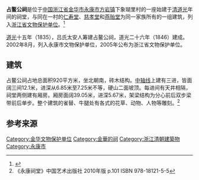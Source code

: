 {{文物保护单位
| 级别 = 省级
| 省区市 = 浙江省
| 名称 = 占鳌公祠（含[[仁寿堂|仁寿堂]]、[[慈孝堂|慈孝堂]]和[[燕贻堂|燕贻堂]]）
| 图片 =  [[File:The_Memorial_Temple_for_Li_Kaisi_in_Xianghuli_Village_03_2020-07.jpg|260px]]<br><small>大门南面，2020年7月</small>
| 编号 = 5-98
| 分类 = 古建筑
| 时代 = [[清朝|清]]
| 所在 = [[金华市|金华市]][[永康市|永康市]]
| 登录 = 2005年3月
}}

'''占鳌公祠'''是位于[[中国|中国]][[浙江省|浙江省]][[金华市|金华市]][[永康市|永康市]][[方岩镇|方岩镇]]下象瑚里村的一座始建于[[清|清]][[道光|道光]]年间的祠堂，与同在一村的[[仁寿堂|仁寿堂]]、[[慈孝堂|慈孝堂]]和[[燕贻堂|燕贻堂]]为同一家族所有的一组建筑，列入[[浙江省文物保护单位|浙江省文物保护单位]]。<ref>{{Cite web |url=http://www.zjww.gov.cn/unit/2006-03-01/55448400.shtml |title=浙江省文物局浙江文物网 占鳌公祠（含仁寿堂、慈孝堂和燕贻堂） |access-date=2010-08-27 |archive-url=https://web.archive.org/web/20160304193408/http://www.zjww.gov.cn/unit/2006-03-01/55448400.shtml |archive-date=2016-03-04 |dead-url=yes }}</ref> 

[[道光|道光]]十五年（1835），吕氏太安人筹建占鳌公祠，道光二十六年（1846）建成。2002年8月，列入永康市文物保护单位，2005年公布为浙江省文物保护单位。

== 建筑 ==
占鳌公祠占地总面积920平方米，坐北朝南，砖木结构。[[中轴线|中轴线]]上建有三进，皆面阔三间12.1米，进深从6.85米至7.25米不等，硬山二面坡顶。每进间有天井相隔，祠堂两侧建有厢房。厢房面阔39.05米，进深5.67米，架梁结构为分心前后双步梁带前后单步。整个建筑的雀替、牛腿处有各式的花草、动物、人物等雕刻。<ref>《永康祠堂》中国艺术出版社 2010年版 p.101 ISBN 978-18121-5-5</ref>

== 参考来源 ==
{{reflist|2}}

{{Zhejiang-stub}}

{{金华市境内的浙江省文物保护单位}}
{{DEFAULTSORT:Z}}
[[Category:金华文物保护单位|Category:金华文物保护单位]]
[[Category:金華的祠|Category:金華的祠]]
[[Category:浙江清朝建築物|Category:浙江清朝建築物]]
[[Category:永康市|Category:永康市]]